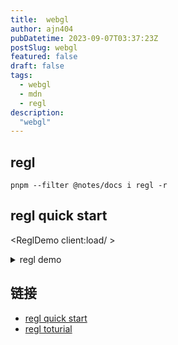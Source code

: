 ```yaml
---
title:  webgl
author: ajn404
pubDatetime: 2023-09-07T03:37:23Z
postSlug: webgl
featured: false
draft: false
tags:
  - webgl
  - mdn
  - regl
description:
  "webgl"
---
```



## regl

```shell
pnpm --filter @notes/docs i regl -r
```
## regl quick start


<ReglDemo client:load/ >

<details>
<summary>regl demo</summary>

```tsx
import { useEffect } from "react";
import wrapREGL from "regl";

export default () => {
    useEffect(() => {
        const regl = wrapREGL("#demo");
        const drawTriangle = regl({
            frag: `
  void main() {
    gl_FragColor = vec4(1, 0, 0, 1);
  }`,
            vert: `
  attribute vec2 position;
  void main() {
    gl_Position = vec4(position, 0, 1);
  }`,
            attributes: {
                position: [[0, -1], [-1, 0], [1, 1]]
            },

            count: 3
        })
        regl.frame(() => {
            regl.clear({
                color: [0, 0, 0, 1],
            })
            drawTriangle()
        })
    })
    return <canvas id="demo"></canvas>
}
```
</details>



## 链接

- [regl quick start](https://github.com/regl-project/regl/blob/gh-pages/API.md#quick-start)
- [regl toturial](https://observablehq.com/collection/@rreusser/regl-examples)